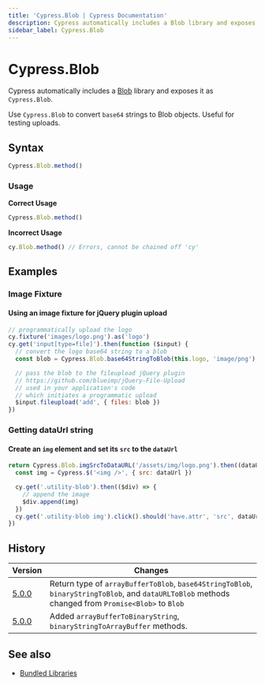 ```yaml
---
title: 'Cypress.Blob | Cypress Documentation'
description: Cypress automatically includes a Blob library and exposes it as `Cypress.Blob`.
sidebar_label: Cypress.Blob
---
```


<ProductHeading product="app" />

# Cypress.Blob

Cypress automatically includes a
[Blob](https://github.com/nolanlawson/blob-util) library and exposes it as
`Cypress.Blob`.

Use `Cypress.Blob` to convert `base64` strings to Blob objects. Useful for
testing uploads.

## Syntax

```javascript
Cypress.Blob.method()
```

### Usage

<Icon name="check-circle" color="green" /> **Correct Usage**

```javascript
Cypress.Blob.method()
```

<Icon name="exclamation-triangle" color="red" /> **Incorrect Usage**

```javascript
cy.Blob.method() // Errors, cannot be chained off 'cy'
```

## Examples

### Image Fixture

#### Using an image fixture for jQuery plugin upload

```javascript
// programmatically upload the logo
cy.fixture('images/logo.png').as('logo')
cy.get('input[type=file]').then(function ($input) {
  // convert the logo base64 string to a blob
  const blob = Cypress.Blob.base64StringToBlob(this.logo, 'image/png')

  // pass the blob to the fileupload jQuery plugin
  // https://github.com/blueimp/jQuery-File-Upload
  // used in your application's code
  // which initiates a programmatic upload
  $input.fileupload('add', { files: blob })
})
```

### Getting dataUrl string

#### Create an `img` element and set its `src` to the `dataUrl`

```javascript
return Cypress.Blob.imgSrcToDataURL('/assets/img/logo.png').then((dataUrl) => {
  const img = Cypress.$('<img />', { src: dataUrl })

  cy.get('.utility-blob').then(($div) => {
    // append the image
    $div.append(img)
  })
  cy.get('.utility-blob img').click().should('have.attr', 'src', dataUrl)
})
```

## History

| Version                            | Changes                                                                                                                                            |
| ---------------------------------- | -------------------------------------------------------------------------------------------------------------------------------------------------- |
| [5.0.0](/app/references/changelog) | Return type of `arrayBufferToBlob`, `base64StringToBlob`, `binaryStringToBlob`, and `dataURLToBlob` methods changed from `Promise<Blob>` to `Blob` |
| [5.0.0](/app/references/changelog) | Added `arrayBufferToBinaryString`, `binaryStringToArrayBuffer` methods.                                                                            |

## See also

- [Bundled Libraries](/app/references/bundled-libraries)
